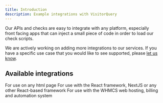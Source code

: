 ```yaml
---
title: Introduction
description: Example integrations with VisitorQuery
---
```


Our APIs and checks are easy to integrate with any platform, especially front facing apps that can inject a small piece of code in order to load our check scripts.

We are actively working on adding more integrations to our services. If you have a specific use case that you would like to see supported, please [let us know](https://visitorquery.com/support).

## Available integrations

<CardGroup cols={2}>
  <Card title="Web" icon="html5" href="/integrations/web">
    For use on any html page
  </Card>
  <Card title="React" icon="react" href="/integrations/react">
    For use with the React framework, NextJS or any other React-based framework
  </Card>
  <Card title="WHMCS" icon="whmcs" href="/integrations/whmcs">
    For use with the WHMCS web hosting, billing and automation system
  </Card>
</CardGroup>